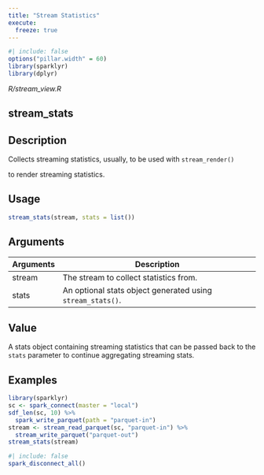 ```yaml
---
title: "Stream Statistics"
execute:
  freeze: true
---
```


```r
#| include: false
options("pillar.width" = 60)
library(sparklyr) 
library(dplyr)
```

*R/stream_view.R*

## stream_stats

## Description

Collects streaming statistics, usually, to be used with `stream_render()`

to render streaming statistics. 


## Usage
```r
stream_stats(stream, stats = list()) 
```

## Arguments
|Arguments|Description|
|---|---|
| stream | The stream to collect statistics from. |
| stats | An optional stats object generated using `stream_stats()`. |



## Value
A stats object containing streaming statistics that can be passed   back to the `stats` parameter to continue aggregating streaming stats. 


## Examples
```r
library(sparklyr)
sc <- spark_connect(master = "local") 
sdf_len(sc, 10) %>% 
  spark_write_parquet(path = "parquet-in") 
stream <- stream_read_parquet(sc, "parquet-in") %>% 
  stream_write_parquet("parquet-out") 
stream_stats(stream) 
```



```r
#| include: false
spark_disconnect_all()
```
